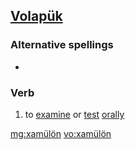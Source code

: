 ==[[Volapük]]==

===Alternative spellings===
* {{l|vo|xamuyloyn}}

===Verb===
{{infl|vo|verb}}

# to [[examine]] or [[test]] [[orally]]

[[mg:xamülön]]
[[vo:xamülön]]